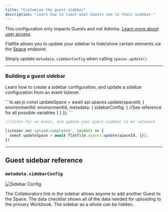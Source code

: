 ```yaml
---
title: "Customize the guest sidebar"
description: "Learn how to limit what Guests see in their sidebar."
---
```


<Info>This configuration only impacts Guests and not Admins. [Learn more about user access](../developer-tools/security/roles-and-permissions).</Info>

Flatfile allows you to update your sidebar to hide/show certain elements via the <Tooltip tip="A micro-application...">[Space](../concepts/spaces)</Tooltip> endpoint.

Simply update `metadata.sidebarConfig` when calling `spaces.update()`.

---

### Building a guest sidebar

Learn how to create a sidebar configuration, and update a sidebar configuration from an event listener.

<CodeGroup>
```ts api.js
const updateSpace = await api.spaces.update(spaceId, {
  environmentId: environmentId,
  metadata: {
    sidebarConfig: {
      //See reference for all possible variables
    }
  }
});
```

```ts listener.js
//listen for an event, and update your guest sidebar to be relevant

listener.on('upload:completed', (event) => {
  const updateSpace = await flatfile.spaces.update(spaceId, {});
})
```
</CodeGroup>

---

## Guest sidebar reference

### `metadata.sidebarConfig`
![Sidebar Config](../images/customize/sidebarConfig.png)

<ParamField path="showGuestInvite" type="boolean"> The Collaborators link in the sidebar allows anyone to add another Guest to the Space.</ParamField>
<ParamField path="showDataChecklist" type="boolean">The data checklist shows all of the data needed for uploading to the primary Workbook. </ParamField>
<ParamField path="showSidebar" type="boolean">The sidebar as a whole can be hidden. </ParamField>
